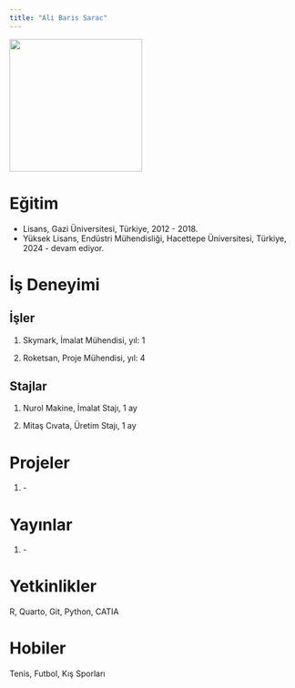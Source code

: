 ```yaml
---
title: "Ali Baris Sarac"
---
```


![](images/baris-1%20(1).jpg){fig-align="center" width="233"}

# Eğitim

-   Lisans, Gazi Üniversitesi, Türkiye, 2012 - 2018.
-   Yüksek Lisans, Endüstri Mühendisliği, Hacettepe Üniversitesi, Türkiye, 2024 - devam ediyor.

# İş Deneyimi

## İşler

1.  Skymark, İmalat Mühendisi, yıl: 1

2.  Roketsan, Proje Mühendisi, yıl: 4

## Stajlar

1.  Nurol Makine, İmalat Stajı, 1 ay

2.  Mitaş Cıvata, Üretim Stajı, 1 ay

# Projeler

1.  \-

# Yayınlar

1.  \-

# Yetkinlikler

R, Quarto, Git, Python, CATIA

# Hobiler

Tenis, Futbol, Kış Sporları
